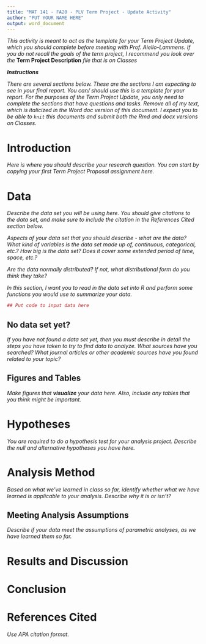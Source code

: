 ```yaml
---
title: "MAT 141 - FA20 - PLV Term Project - Update Activity"
author: "PUT YOUR NAME HERE"
output: word_document
---
```


*This activity is meant to act as the template for your Term Project Update, which you should complete before meeting with Prof. Aiello-Lammens. If you do not recall the goals of the term project, I recommend you look over the* **Term Project Description** *file that is on Classes*

***Instructions***

*There are several sections below. These are the sections I am expecting to see in your final report. You can/ should use this is a template for your report. For the purposes of the Term Project Update, you only need to complete the sections that have questions and tasks. Remove all of my text, which is italicized in the Word doc version of this document. I expect you to be able to `knit` this documents and submit both the Rmd and docx versions on Classes.*

# Introduction

*Here is where you should describe your research question. You can start by copying your first Term Project Proposal assignment here.*

# Data

*Describe the data set you will be using here. You should give citations to the data set, and make sure to include the citation in the References Cited section below.*

*Aspects of your data set that you should describe - what are the data? What kind of variables is the data set made up of, continuous, categorical, etc.? How big is the data set? Does it cover some extended period of time, space, etc.?*

*Are the data normally distributed? If not, what distributional form do you think they take?*

*In this section, I want you to read in the data set into R and perform some functions you would use to summarize your data.*

```r
## Put code to input data here
```

## No data set yet?

*If you have not found a data set yet, then you must describe in detail the steps you have taken to try to find data to analyze. What sources have you searched? What journal articles or other academic sources have you found related to your topic?*

## Figures and Tables

*Make figures that **visualize** your data here. Also, include any tables that you think might be important.*

# Hypotheses

*You are required to do a hypothesis test for your analysis project. Describe the null and alternative hypotheses you have here.*

# Analysis Method

*Based on what we've learned in class so far, identify whether what we have learned is applicable to your analysis. Describe why it is or isn't?*

## Meeting Analysis Assumptions

*Describe if your data meet the assumptions of parametric analyses, as we have learned them so far.*

# Results and Discussion

# Conclusion

# References Cited

*Use APA citation format.*